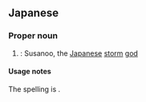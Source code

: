 ==Japanese==
{{ja-kanjitab|す|さ|の|お|yomi=o}}

===Proper noun===
{{ja-pos|proper|すさの.お|スサノ.オ}}

# {{alternative spelling of|lang=ja|須佐之男}}: Susanoo, the [[Japanese]] [[storm]] [[god]]

====Usage notes====
The spelling is {{ateji|sort=すさのお}}.